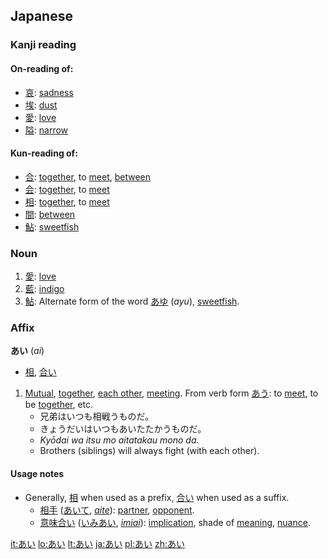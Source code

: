 ==Japanese==

===Kanji reading===
{{ja-kanjireading|rom=ai}}

====On-reading of:====
* [[哀]]: [[sadness]]
* [[埃]]: [[dust]]
* [[愛]]: [[love]]
* [[隘]]: [[narrow]]

====Kun-reading of:====
* [[合]]: [[together]], to [[meet]], [[between]]
* [[会]]: [[together]], to [[meet]]
* [[相]]: [[together]], to [[meet]]
* [[間]]: [[between]]
* [[鮎]]: [[sweetfish]]

===Noun===
{{ja-noun|h|rom=ai}}

# [[愛]]: [[love]]
# [[藍]]: [[indigo]]
# [[鮎]]: Alternate form of the word [[あゆ]] (''ayu''), [[sweetfish]].

===Affix===
'''あい''' (''ai'')

* [[相]], [[合い]]

# [[Mutual]], [[together]], [[each other]], [[meet]]ing.  From verb form [[あう]]: to [[meet]], to be [[together]], etc.
#* 兄弟はいつも相戦うものだ。
#* きょうだいはいつもあいたたかうものだ。
#* ''Kyōdai wa itsu mo aitatakau mono da.''
#* Brothers (siblings) will always fight (with each other).

====Usage notes====
* Generally, [[相]] when used as a prefix, [[合い]] when used as a suffix.
** [[相手]] ([[あいて]], ''[[aite]]''): [[partner]], [[opponent]].
** [[意味合い]] ([[いみあい]], ''[[imiai]]''): [[implication]], shade of [[meaning]], [[nuance]].

[[it:あい]]
[[lo:あい]]
[[lt:あい]]
[[ja:あい]]
[[pl:あい]]
[[zh:あい]]